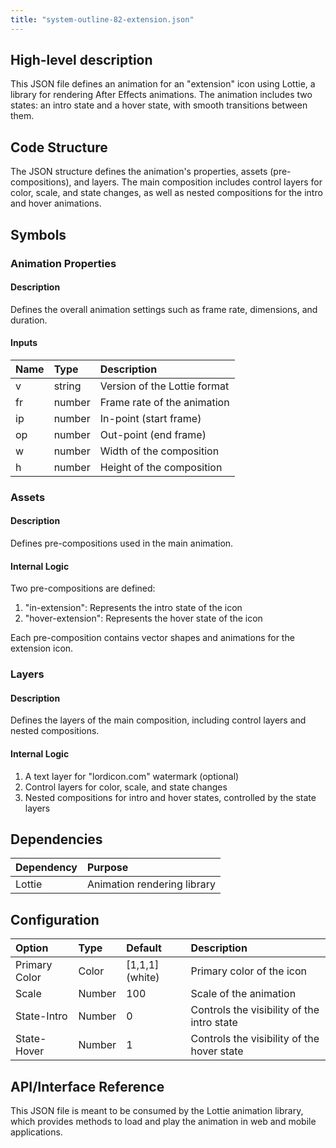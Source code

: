 ```yaml
---
title: "system-outline-82-extension.json"
---
```


## High-level description
This JSON file defines an animation for an "extension" icon using Lottie, a library for rendering After Effects animations. The animation includes two states: an intro state and a hover state, with smooth transitions between them.

## Code Structure
The JSON structure defines the animation's properties, assets (pre-compositions), and layers. The main composition includes control layers for color, scale, and state changes, as well as nested compositions for the intro and hover animations.

## Symbols

### Animation Properties
#### Description
Defines the overall animation settings such as frame rate, dimensions, and duration.

#### Inputs
| Name | Type | Description |
|:-----|:-----|:------------|
| v | string | Version of the Lottie format |
| fr | number | Frame rate of the animation |
| ip | number | In-point (start frame) |
| op | number | Out-point (end frame) |
| w | number | Width of the composition |
| h | number | Height of the composition |

### Assets
#### Description
Defines pre-compositions used in the main animation.

#### Internal Logic
Two pre-compositions are defined:
1. "in-extension": Represents the intro state of the icon
2. "hover-extension": Represents the hover state of the icon

Each pre-composition contains vector shapes and animations for the extension icon.

### Layers
#### Description
Defines the layers of the main composition, including control layers and nested compositions.

#### Internal Logic
1. A text layer for "lordicon.com" watermark (optional)
2. Control layers for color, scale, and state changes
3. Nested compositions for intro and hover states, controlled by the state layers

## Dependencies
| Dependency | Purpose |
|:-----------|:--------|
| Lottie | Animation rendering library |

## Configuration
| Option | Type | Default | Description |
|:-------|:-----|:--------|:------------|
| Primary Color | Color | [1,1,1] (white) | Primary color of the icon |
| Scale | Number | 100 | Scale of the animation |
| State-Intro | Number | 0 | Controls the visibility of the intro state |
| State-Hover | Number | 1 | Controls the visibility of the hover state |

## API/Interface Reference
This JSON file is meant to be consumed by the Lottie animation library, which provides methods to load and play the animation in web and mobile applications.
